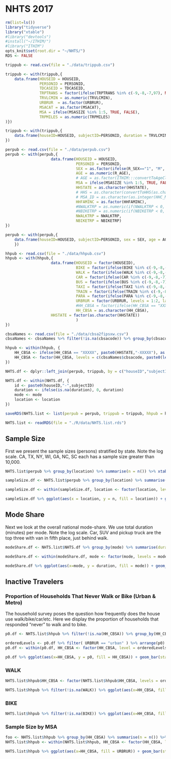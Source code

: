 # NHTS 2017

```r
rm(list=ls())
library("tidyverse")
library("xtable")
#library("devtools")
#install("~/ITHIM/")
#library("ITHIM")
opts_knit$set(root.dir = "~/NHTS/")
RDS <- FALSE
```

```r

trippub <- read.csv(file = "./data/trippub.csv")

trippub <- with(trippub,{
    data.frame(HOUSEID = HOUSEID,
               PERSONID = PERSONID,
               TDCASEID = TDCASEID,
               TRPTRANS = factor(ifelse(TRPTRANS %in% c(-9,-8,-7,97), NA, TRPTRANS), levels = c(1,2,3,4,5,6,7,8,9,10,11,12,13,14,15,16,17,18,19,20), labels = c("walk","cycle","car","SUV","van","pickup truck","golf cart/Segway","motorcycle/moped","RV","school bus","public or commuter bus","paratransit/Dial-a-ride","private/charter/tour/shuttle bus","city-to-city bus (Greyhound, Megabus)","Amtrak/commuter rail","subway/elevated/light rail/street car","taxi/limo/Uber/Lyft", "rental car/Zipcar/Car2Go", "airplane","boat/ferry/water taxi")),
               TRVLCMIN = as.numeric(TRVLCMIN),
               URBRUR  = as.factor(URBRUR),
               MSACAT = as.factor(MSACAT),
               MSA = ifelse(MSASIZE %in% 1:5, TRUE, FALSE),
               TRPMILES = as.numeric(TRPMILES)
)})

trippub <- with(trippub,{
    data.frame(houseID=HOUSEID, subjectID=PERSONID, duration = TRVLCMIN, mode = TRPTRANS)
})
```

```r
perpub <- read.csv(file = "./data/perpub.csv")
perpub <- with(perpub,{
                    data.frame(HOUSEID = HOUSEID,
                               PERSONID = PERSONID,
                               SEX = as.factor(ifelse(R_SEX=="1", "M", ifelse(R_SEX=="2", "F", NA))),
                               AGE = as.numeric(R_AGE),
                               # AGE = as.factor(ITHIM:::convertToAgeClass(R_AGE)),
                               MSA = ifelse(MSASIZE %in% 1:5, TRUE, FALSE),
                               HHSTATE = as.character(HHSTATE),
                               # HHS = as.character(convertToHHS(as.character(HHSTATE))),
                               # MSA_ID = as.character(as.integer(HHC_MSA)), stringsAsFactors = FALSE,
                               HHFAMINC = as.factor(HHFAMINC),
                               #NWALKTRP = as.numeric(if(NWALKTRP < 0, NA, NWALKTRP)),
                               #NBIKETRP = as.numeric(if(NBIKETRP < 0, NA, NBIKETRP)))
                               NWALKTRP = NWALKTRP,
                               NBIKETRP = NBIKETRP)
})

perpub <- with(perpub,{
    data.frame(houseID=HOUSEID, subjectID=PERSONID, sex = SEX, age = AGE, location = HHSTATE, income = HHFAMINC, nwalktrp = NWALKTRP, nbiketrp = NBIKETRP)
    })
```

```r
hhpub <- read.csv(file = "./data/hhpub.csv")
hhpub <- with(hhpub,{
                    data.frame(HOUSEID = factor(HOUSEID),
                               BIKE = factor(ifelse(BIKE %in% c(-9,-8,-7), NA, BIKE), levels = 1:5, labels = c("daily","a few times a week","a few times a month","a few times a year","never")),
                               WALK = factor(ifelse(WALK %in% c(-9,-8,-7), NA, WALK), levels = 1:5, labels = c("daily","a few times a week","a few times a month","a few times a year","never")),
                               CAR = factor(ifelse(CAR %in% c(-9,-8,-7), NA, CAR), levels = 1:5, labels = c("daily","a few times a week","a few times a month","a few times a year","never")),
                               BUS = factor(ifelse(BUS %in% c(-9,-8,-7), NA, BUS), levels = 1:5, labels = c("daily","a few times a week","a few times a month","a few times a year","never")),
                               TAXI = factor(ifelse(TAXI %in% c(-9,-8,-7), NA, TAXI), levels = 1:5, labels = c("daily","a few times a week","a few times a month","a few times a year","never")),
                               TRAIN = factor(ifelse(TRAIN %in% c(-9,-8,-7), NA, TRAIN), levels = 1:5, labels = c("daily","a few times a week","a few times a month","a few times a year","never")),
                               PARA = factor(ifelse(PARA %in% c(-9,-8,-7), NA, PARA), levels = 1:5, labels = c("daily","a few times a week","a few times a month","a few times a year","never")),
                               URBRUR = factor(URBRUR, levels = 1:2, labels = c("urban","rural")),
                               #HH_CBSA = factor(ifelse(HH_CBSA == "XXXXX", NA, as.character(HH_CBSA))),
                               HH_CBSA = as.character(HH_CBSA),
                    HHSTATE = factor(as.character(HHSTATE))
                               )
})

cbsaNames <- read.csv(file = "./data/cbsa2fipsxw.csv")
cbsaNames <- cbsaNames %>% filter(!is.na(cbsacode)) %>% group_by(cbsacode) %>% summarise(cbsatitle = first(cbsatitle))

hhpub <- within(hhpub, {
    HH_CBSA <- ifelse(HH_CBSA == "XXXXX", paste0(HHSTATE,"-XXXXX"), as.character(HH_CBSA))
    HH_CBSA <- factor(HH_CBSA, levels = c(cbsaNames$cbsacode, paste0(levels(HHSTATE),"-XXXXX")), labels = c(as.character(cbsaNames$cbsatitle),paste0(levels(HHSTATE),"-XXXXX")))
})
```

```r
NHTS.df <- dplyr::left_join(perpub, trippub, by = c("houseID","subjectID"))

NHTS.df <- within(NHTS.df, {
    id <- paste0(houseID,"-",subjectID)
    duration <- ifelse(is.na(duration), 0, duration)
    mode <- mode
    location <- location
})

saveRDS(NHTS.list <- list(perpub = perpub, trippub = trippub, hhpub = hhpub, NHTS.df = NHTS.df), file = "./R/data/NHTS.list.rds")
```

```r
NHTS.list <- readRDS(file = "./R/data/NHTS.list.rds")
```

## Sample Size

First we present the sample sizes (persons) stratified by state.  Note
the log scale.  CA, TX, NY, WI, GA, NC, SC each has a sample size
greater than 10,000.

```r
NHTS.list$perpub %>% group_by(location) %>% summarise(n = n()) %>% xtable(.) %>% print(.,type = "html", include.rownames = FALSE)
```
```r
sampleSize.df <- NHTS.list$perpub %>% group_by(location) %>% summarise(n = n())

sampleSize.df <- within(sampleSize.df, location <- factor(location, levels = sampleSize.df$location[order(sampleSize.df$n)]))

sampleSize.df %>% ggplot(aes(x = location, y = n, fill = location)) + geom_bar(stat = "identity") + theme_bw() + labs(x = "", y = "", title = "Sample Size by State", subtitle = "NHTS 2017") + coord_flip() + theme(legend.position = "none") + scale_y_continuous(trans='log10')
```
## Mode Share

Next we look at the overall national mode-share.  We use total
duration (minutes) per mode.  Note the log scale.  Car, SUV and pickup
truck are the top three with van in fifth place, just behind walk.

```r
modeShare.df <- NHTS.list$NHTS.df %>% group_by(mode) %>% summarise(duration = sum(duration))

modeShare.df <- within(modeShare.df, mode <- factor(mode, levels = modeShare.df$mode[order(modeShare.df$duration)]))

modeShare.df %>% ggplot(aes(x=mode, y = duration, fill = mode)) + geom_bar(stat = "identity") + theme_bw() + labs(x = "", y = "", title = "Total Minutes Traveled by Mode (Urban and Rural)", subtitle = "NHTS 2017") + theme(legend.position="none") + coord_flip() + scale_y_continuous(trans='log10')
```
## Inactive Travelers

### Proportion of Households That Never Walk or Bike (Urban & Metro)

The household survey poses the question how frequently does the house
use walk/bike/car/etc.  Here we display the proportion of households
that responded "never" to walk and to bike.

```r

p0.df <- NHTS.list$hhpub %>% filter(!is.na(HH_CBSA)) %>% group_by(HH_CBSA, URBRUR) %>% summarise(p0 = sum(WALK == "never" & BIKE == "never", na.rm = TRUE)/sum(!is.na(WALK) & !is.na(BIKE)))

orderedLevels <- p0.df %>% filter( URBRUR == "urban" ) %>% arrange(p0) %>% select(HH_CBSA) %>% unlist() %>% as.character()
p0.df <- within(p0.df, HH_CBSA <- factor(HH_CBSA, level = orderedLevels))

p0.df %>% ggplot(aes(x=HH_CBSA, y = p0, fill = HH_CBSA)) + geom_bar(stat="identity", position = "dodge") + theme_bw() + labs(x = "", y = "", title = "Proportion of Households That Never Walk or Bike", subtitle = "NHTS 2017, Urban only (State-XXXXX is the group of all MSAs with pop. < 1 million)") + theme(legend.position="none") + coord_flip()  + facet_grid(. ~ URBRUR)
```
### WALK

```r

NHTS.list$hhpub$HH_CBSA <- factor(NHTS.list$hhpub$HH_CBSA, levels = orderedLevels)

NHTS.list$hhpub %>% filter(!is.na(WALK)) %>% ggplot(aes(x=HH_CBSA, fill = WALK)) + geom_bar(position = "fill") + theme_bw() + labs(x = "", y = "", title = "WALK", subtitle = "NHTS 2017, Urban only (State-XXXXX is the group of all MSAs with pop. < 1 million)") + coord_flip() + facet_grid(. ~ URBRUR)
```

### BIKE

```r
NHTS.list$hhpub %>% filter(!is.na(BIKE)) %>% ggplot(aes(x=HH_CBSA, fill = BIKE)) + geom_bar(position = "fill") + theme_bw() + labs(x = "", y = "", title = "BIKE", subtitle = "NHTS 2017, Urban only (State-XXXXX is the group of all MSAs with pop. < 1 million)") + coord_flip() + facet_grid(. ~ URBRUR)
```

### Sample Size by MSA

```r
foo <- NHTS.list$hhpub %>% group_by(HH_CBSA) %>% summarise(n = n()) %>% arrange(1/n)
NHTS.list$hhpub <- within(NHTS.list$hhpub, HH_CBSA <- factor(HH_CBSA, levels = rev(foo$HH_CBSA)))

NHTS.list$hhpub %>% ggplot(aes(x=HH_CBSA, fill = URBRUR)) + geom_bar(stat = "count") + theme_bw() + labs(x = "", y = "", title = "", subtitle = "NHTS 2017") + coord_flip() + theme(legend.position="none")+ scale_y_continuous(trans='log10')
```

